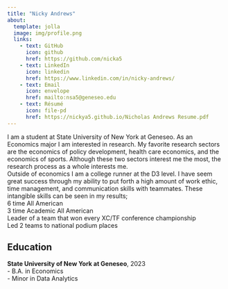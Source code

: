 ```yaml
---
title: "Nicky Andrews" 
about:
  template: jolla
  image: img/profile.png
  links:
    - text: GitHub
      icon: github
      href: https://github.com/nicka5
    - text: LinkedIn
      icon: linkedin
      href: https://www.linkedin.com/in/nicky-andrews/
    - text: Email
      icon: envelope
      href: mailto:nsa5@geneseo.edu
    - text: Résumé
      icon: file-pd
      href: https://nickya5.github.io/Nicholas Andrews Resume.pdf
---
```



I am a student at State University of New York at Geneseo. As an Economics major I am interested in research. My favorite research sectors are the economics of policy development, health care economics, and the economics of sports. Although these two sectors interest me the most, the research process as a whole interests me.<br>
Outside of economics I am a college runner at the D3 level. I have seem great success through my ability to put forth a high amount of work ethic, time management, and communication skills with teammates. These intangible skills can be seen in my results;<br>
6 time All American <br>
3 time Academic All American<br>
Leader of a team that won every XC/TF conference championship<br>
Led 2 teams to national podium places<br>

## Education

**State University of New York at Geneseo**, 2023<br>
- B.A. in Economics<br>
- Minor in Data Analytics

